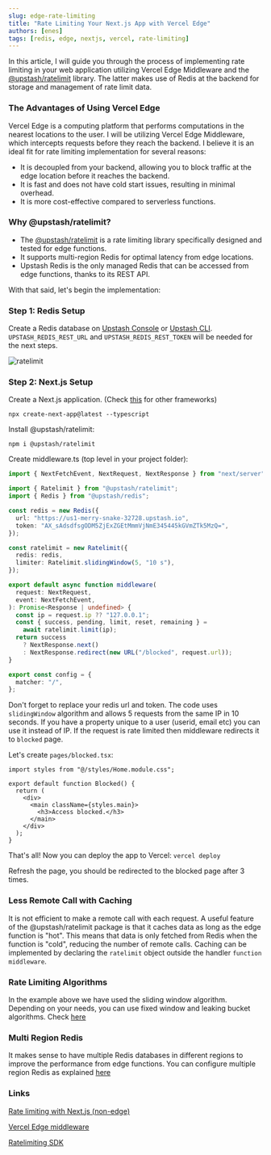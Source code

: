 ```yaml
---
slug: edge-rate-limiting
title: "Rate Limiting Your Next.js App with Vercel Edge"
authors: [enes]
tags: [redis, edge, nextjs, vercel, rate-limiting]
---
```


In this article, I will guide you through the process of implementing rate limiting in your web application utilizing Vercel Edge Middleware and the [@upstash/ratelimit](https://github.com/upstash/ratelimit) library. The latter makes use of Redis at the backend for storage and management of rate limit data.

### The Advantages of Using Vercel Edge

Vercel Edge is a computing platform that performs computations in the nearest locations to the user. I will be utilizing Vercel Edge Middleware, which intercepts requests before they reach the backend. I believe it is an ideal fit for rate limiting implementation for several reasons:

- It is decoupled from your backend, allowing you to block traffic at the edge location before it reaches the backend.
- It is fast and does not have cold start issues, resulting in minimal overhead.
- It is more cost-effective compared to serverless functions.

### Why @upstash/ratelimit?

- The [@upstash/ratelimit](https://github.com/upstash/ratelimit) is a rate limiting library specifically designed and tested for edge functions.
- It supports multi-region Redis for optimal latency from edge locations.
- Upstash Redis is the only managed Redis that can be accessed from edge functions, thanks to its REST API.

With that said, let's begin the implementation:

### Step 1: Redis Setup

Create a Redis database on [Upstash Console](https://console.upstash.com) or [Upstash CLI](https://github.com/upstash/cli). `UPSTASH_REDIS_REST_URL` and `UPSTASH_REDIS_REST_TOKEN` will be needed for the next steps.

![ratelimit](/blog/ratelimitedge/ratelimitdb.png)

### Step 2: Next.js Setup

Create a Next.js application. (Check [this](https://vercel.com/docs/concepts/functions/edge-middleware/quickstart#create-edge-middleware-with-vercel-cli) for other frameworks)

```shell
npx create-next-app@latest --typescript
```

Install @upstash/ratelimit:

```shell
npm i @upstash/ratelimit
```

Create middleware.ts (top level in your project folder):

```ts
import { NextFetchEvent, NextRequest, NextResponse } from "next/server";

import { Ratelimit } from "@upstash/ratelimit";
import { Redis } from "@upstash/redis";

const redis = new Redis({
  url: "https://us1-merry-snake-32728.upstash.io",
  token: "AX_sAdsdfsgODM5ZjExZGEtMmmVjNmE345445kGVmZTk5MzQ=",
});

const ratelimit = new Ratelimit({
  redis: redis,
  limiter: Ratelimit.slidingWindow(5, "10 s"),
});

export default async function middleware(
  request: NextRequest,
  event: NextFetchEvent,
): Promise<Response | undefined> {
  const ip = request.ip ?? "127.0.0.1";
  const { success, pending, limit, reset, remaining } =
    await ratelimit.limit(ip);
  return success
    ? NextResponse.next()
    : NextResponse.redirect(new URL("/blocked", request.url));
}

export const config = {
  matcher: "/",
};
```

Don't forget to replace your redis url and token. The code uses `slidingWindow` algorithm and allows 5 requests from the same IP in 10 seconds. If you have a property unique to a user (userid, email etc) you can use it instead of IP. If the request is rate limited then middleware redirects it to `blocked` page.

Let's create `pages/blocked.tsx`:

```tsx
import styles from "@/styles/Home.module.css";

export default function Blocked() {
  return (
    <div>
      <main className={styles.main}>
        <h3>Access blocked.</h3>
      </main>
    </div>
  );
}
```

That's all! Now you can deploy the app to Vercel:
`vercel deploy`

Refresh the page, you should be redirected to the blocked page after 3 times.

### Less Remote Call with Caching

It is not efficient to make a remote call with each request. A useful feature of the @upstash/ratelimit package is that it caches data as long as the edge function is "hot". This means that data is only fetched from Redis when the function is "cold", reducing the number of remote calls. Caching can be implemented by declaring the `ratelimit` object outside the handler `function middleware`.

### Rate Limiting Algorithms

In the example above we have used the sliding window algorithm. Depending on your needs, you can use fixed window and leaking bucket algorithms. Check [here](https://github.com/upstash/ratelimit#ratelimiting-algorithms)

### Multi Region Redis

It makes sense to have multiple Redis databases in different regions to improve the performance from edge functions. You can configure multiple region Redis as explained [here](https://github.com/upstash/ratelimit#multiregion-replicated-ratelimiting)

### Links

[Rate limiting with Next.js (non-edge)](https://upstash.com/blog/next-edge-api)

[Vercel Edge middleware](https://vercel.com/docs/concepts/functions/edge-middleware)

[Ratelimiting SDK](https://github.com/upstash/ratelimit)
